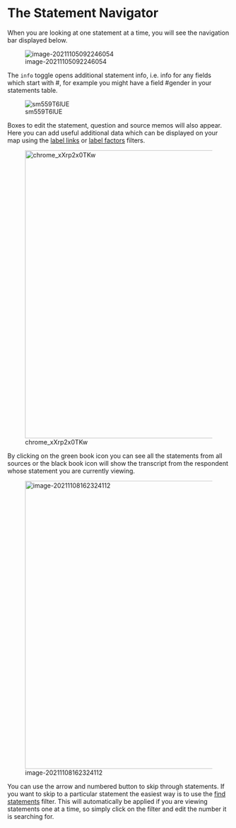 #  The Statement Navigator{#xstatement-nav}

When you are looking at one statement at a time, you will see the navigation bar displayed below.

![image-20211105092246054](_assets/image-20211105092246054.png)

The `info` toggle opens additional statement info, i.e. info for any fields which start with #, for example you might have a field #gender in your statements table. 

![sm559T6lUE](_assets/sm559T6lUE.gif)

Boxes to edit the statement, question and source memos will also appear. Here you can add useful additional data which can be displayed on your map using the [label links](xformatting-links) or [label factors](#xlabel-factors) filters.

![chrome_xXrp2x0TKw](_assets/chrome_xXrp2x0TKw.png){width=650}

By clicking on the green book icon you can see all the statements from all sources or the black book icon will show the transcript from the respondent whose statement you are currently viewing.

![image-20211108162324112](_assets/image-20211108162324112.png){width=650}

You can use the arrow and numbered button to skip through statements. If you want to skip to a particular statement the easiest way is to use the [find statements](xfind-statements-links) filter. This will automatically be applied if you are viewing statements one at a time, so simply click on the filter and edit the number it is searching for.
